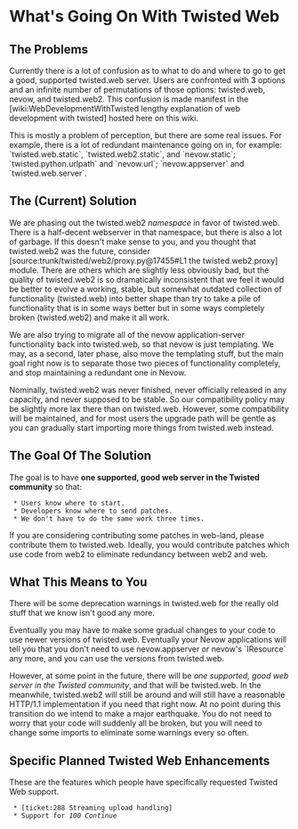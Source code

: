 = What's Going On With Twisted Web =

== The Problems ==

Currently there is a lot of confusion as to what to do and where to go to get a good, supported twisted.web server.  Users are confronted with 3 options and an infinite number of permutations of those options: twisted.web, nevow, and twisted.web2.  This confusion is made manifest in the [wiki:WebDevelopmentWithTwisted lengthy explanation of web development with twisted] hosted here on this wiki.

This is mostly a problem of perception, but there are some real issues.  For example, there is a lot of redundant maintenance going on in, for example: `twisted.web.static`, `twisted.web2.static`, and `nevow.static`; `twisted.python.urlpath` and `nevow.url`; `nevow.appserver` and `twisted.web.server`.

== The (Current) Solution ==

We are phasing out the twisted.web2 ''namespace'' in favor of twisted.web.  There is a half-decent webserver in that namespace, but there is also a lot of garbage.  If this doesn't make sense to you, and you thought that twisted.web2 was the future, consider [source:trunk/twisted/web2/proxy.py@17455#L1 the twisted.web2.proxy] module.  There are others which are slightly less obviously bad, but the quality of twisted.web2 is so dramatically inconsistent that we feel it would be better to evolve a working, stable, but somewhat outdated collection of functionality (twisted.web) into better shape than try to take a pile of functionality that is in some ways better but in some ways completely broken (twisted.web2) and make it all work.

We are also trying to migrate all of the nevow application-server functionality back into twisted.web, so that nevow is just templating.  We may, as a second, later phase, also move the templating stuff, but the main goal right now is to separate those two pieces of functionality completely, and stop maintaining a redundant one in Nevow.

Nominally, twisted.web2 was never finished, never officially released in any capacity, and never supposed to be stable.  So our compatibility policy may be slightly more lax there than on twisted.web.  However, some compatibility will be maintained, and for most users the upgrade path will be gentle as you can gradually start importing more things from twisted.web instead.

== The Goal Of The Solution ==

The goal is to have '''one supported, good web server in the Twisted community''' so that:

  * Users know where to start.
  * Developers know where to send patches.
  * We don't have to do the same work three times.

If you are considering contributing some patches in web-land, please contribute them to twisted.web.  Ideally, you would contribute patches which use code from web2 to eliminate redundancy between web2 and web.

== What This Means to You ==

There will be some deprecation warnings in twisted.web for the really old stuff that we know isn't good any more.

Eventually you may have to make some gradual changes to your code to use newer versions of twisted.web.  Eventually your Nevow applications will tell you that you don't need to use nevow.appserver or nevow's `IResource` any more, and you can use the versions from twisted.web.

However, at some point in the future, there will be ''one supported, good web server in the Twisted community'', and that will be twisted.web.  In the meanwhile, twisted.web2 will still be around and will still have a reasonable HTTP/1.1 implementation if you need that right now.  At no point during this transition do we intend to make a major earthquake.  You do not need to worry that your code will suddenly all be broken, but you will need to change some imports to eliminate some warnings every so often.

== Specific Planned Twisted Web Enhancements ==

These are the features which people have specifically requested Twisted Web support.

  * [ticket:288 Streaming upload handling]
  * Support for ''100 Continue''
